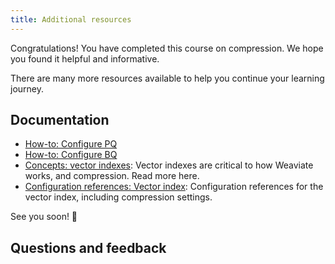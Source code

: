 ```yaml
---
title: Additional resources
---
```


Congratulations! You have completed this course on compression. We hope you found it helpful and informative.

There are many more resources available to help you continue your learning journey.

## Documentation

- [How-to: Configure PQ](/developers/weaviate/configuration/pq-compression.md)
- [How-to: Configure BQ](/developers/weaviate/configuration/bq-compression.md)
- [Concepts: vector indexes](/developers/weaviate/concepts/vector-index.md): Vector indexes are critical to how Weaviate works, and compression. Read more here.
- [Configuration references: Vector index](/developers/weaviate/config-refs/schema/vector-index.md): Configuration references for the vector index, including compression settings.


<CTASocials />

See you soon! 👋

## Questions and feedback


<DocsFeedback/>
